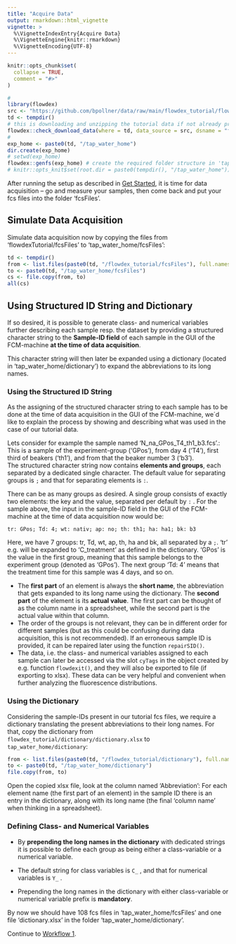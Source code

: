```yaml
---
title: "Acquire Data"
output: rmarkdown::html_vignette
vignette: >
  %\VignetteIndexEntry{Acquire Data}
  %\VignetteEngine{knitr::rmarkdown}
  %\VignetteEncoding{UTF-8}
---
```


```r
knitr::opts_chunk$set(
  collapse = TRUE,
  comment = "#>"
)
```

```r
#
library(flowdex)
src <- "https://github.com/bpollner/data/raw/main/flowdex_tutorial/flowdex_tutorial.zip"
td <- tempdir()
# this is downloading and unzipping the tutorial data if not already present:
flowdex::check_download_data(where = td, data_source = src, dsname = "flowdex_tutorial")
#
exp_home <- paste0(td, "/tap_water_home") 
dir.create(exp_home)
# setwd(exp_home)
flowdex::genfs(exp_home) # create the required folder structure in 'tap_water_home'
# knitr::opts_knit$set(root.dir = paste0(tempdir(), "/tap_water_home"))
```

After running the setup as described in [Get Started](https://bpollner.github.io/flowdex/articles/flowdex.html), it is time for data acquisition -- go and measure your samples, then come back and put your fcs files into the folder 'fcsFiles'.

## Simulate Data Acquisition

Simulate data acquisition now by copying the files from 'flowdexTutorial/fcsFiles' to 'tap_water_home/fcsFiles':

``` r
td <- tempdir()
from <- list.files(paste0(td, "/flowdex_tutorial/fcsFiles"), full.names = TRUE)
to <- paste0(td, "/tap_water_home/fcsFiles")
cs <- file.copy(from, to)
all(cs)
```

## Using Structured ID String and Dictionary {#using-structured-id-string-and-dictionary}

If so desired, it is possible to generate class- and numerical variables further describing each sample resp. the dataset by providing a structured character string to the **Sample-ID field** of each sample in the GUI of the FCM-machine **at the time of data acquisition**.

This character string will then later be expanded using a dictionary (located in 'tap_water_home/dictionary') to expand the abbreviations to its long names.

### Using the Structured ID String

As the assigning of the structured character string to each sample has to be done at the time of data acquisition in the GUI of the FCM-machine, we´d like to explain the process by showing and describing what was used in the case of our tutorial data.

Lets consider for example the sample named 'N_na_GPos_T4_th1_b3.fcs'.:\
This is a sample of the experiment-group ('GPos'), from day 4 ('T4'), first third of beakers ('th1'), and from that the beaker number 3 ('b3').\
The structured character string now contains **elements and groups**, each separated by a dedicated single character. The default value for separating groups is `;` and that for separating elements is `:`.

There can be as many groups as desired. A single group consists of exactly two elements: the key and the value, separated per default by `:` . For the sample above, the input in the sample-ID field in the GUI of the FCM-machine at the time of data acquisition now would be:

```
tr: GPos; Td: 4; wt: nativ; ap: no; th: th1; ha: ha1; bk: b3 
```

Here, we have 7 groups: tr, Td, wt, ap, th, ha and bk, all separated by a `;`. 'tr' e.g. will be expanded to 'C_treatment' as defined in the dictionary. 'GPos' is the value in the first group, meaning that this sample belongs to the experiment group (denoted as 'GPos'). The next group 'Td: 4' means that the treatment time for this sample was 4 days, and so on.

-   The **first part** of an element is always the **short name**, the abbreviation that gets expanded to its long name using the dictionary. The **second part** of the element is its **actual value**. The first part can be thought of as the column name in a spreadsheet, while the second part is the actual value within that column.
-   The order of the groups is not relevant, they can be in different order for different samples (but as this could be confusing during data acquisition, this is not recommended). If an erroneous sample ID is provided, it can be repaired later using the function `repairSID()`.
-   The data, i.e. the class- and numerical variables assigned to each sample can later be accessed via the slot `cyTags` in the object created by e.g. function `flowdexit()`, and they will also be exported to file (if exporting to xlsx). These data can be very helpful and convenient when further analyzing the fluorescence distributions.

### Using the Dictionary

Considering the sample-IDs present in our tutorial fcs files, we require a dictionary translating the present abbreviations to their long names. For that, copy the dictionary from `flowdex_tutorial/dictionary/dictionary.xlsx` to `tap_water_home/dictionary`:

``` r
from <- list.files(paste0(td, "/flowdex_tutorial/dictionary"), full.names = TRUE)
to <- paste0(td, "/tap_water_home/dictionary")
file.copy(from, to)
```

Open the copied xlsx file, look at the column named 'Abbreviation': For each element name (the first part of an element) in the sample ID there is an entry in the dictionary, along with its long name (the final 'column name' when thinking in a spreadsheet).

### Defining Class- and Numerical Variables

-   By **prepending the long names in the dictionary** with dedicated strings it is possible to define each group as being either a class-variable or a numerical variable.

-   The default string for class variables is `C_` , and that for numerical variables is `Y_` .

-   Prepending the long names in the dictionary with either class-variable or numerical variable prefix is **mandatory**.

By now we should have 108 fcs files in 'tap_water_home/fcsFiles' and one file 'dictionary.xlsx' in the folder 'tap_water_home/dictionary'.

Continue to [Workflow 1](https://bpollner.github.io/flowdex/articles/workflow_1.html).
